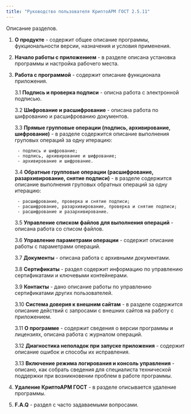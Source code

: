 ```yaml
---
title: "Руководство пользователя КриптоАРМ ГОСТ 2.5.11"
---
```


Описание разделов.

1. **О продукте** - содержит общее описание программы, фукциональности версии, назначения и условия применения.

2. **Начало работы с приложением** - в разделе описана установка программы и настройка рабочего места.

3. **Работа с программой** - содержит описание функционала приложения.

	3.1 **Подпись и проверка подписи** - описна работа с электронной подписью.

	3.2 **Шифрование и расшифрование** - описана работа по шифрованию и расшифрованию документов.

	3.3 **Прямые групповые операции (подпись, архивирование, шифрование)** - в разделе содержится описание выполнения груповых операций за одну итерацию:

		- подпись и шифрование;
		- подпись, архивирование и шифрование;
		- архивирование и шифрование.

	3.4 **Обратные групповые операции (расшифрование, разархивирование, снятие подписи)** - в разделе содержится описание выполнения груповых обратных операций за одну итерацию:

	  	- расшифрование, проверка и снятие подписи;
		- расшифрование, разархивирование, проверка и снятие подписи;
		- расшифрование и разархивирование.

	3.5 **Управление списком файлов для выполнения операций** - описана работа со списом файлов.

	3.6 **Управление параметрами операции** - содержит описание работы с параметрами операций.

	3.7 **Документы** - описана работа с архивными документами.

	3.8 **Сертификаты** - раздел содержит информацию по управлению сертификатами и ключевыми контейнерами.

	3.9 **Контакты** - дано описание работы по управлению сертификатами других пользователей.

	3.10 **Система доверия к внешним сайтам** - в разделе содержится описание действий с запросами с внешних сайтов на работу с приложением.

	3.11 **О программе** - содержит сведения о версии программы и лицензиях, описана работа с журналом операций.

	3.12 **Диагностика неполадок при запуске приложения** - содержит описание ошибок и способы их исправления.

	3.13 **Включение режима логирования и консоль управления** - описано, как собрать сведения для специалиста технической поддержки при возникновении проблем в работе программы.

4. **Удаление КриптоАРМ ГОСТ** - в разделе описывается удаление программы.

5. **F.A.Q** - раздел с часто задаваемыми вопросами.
